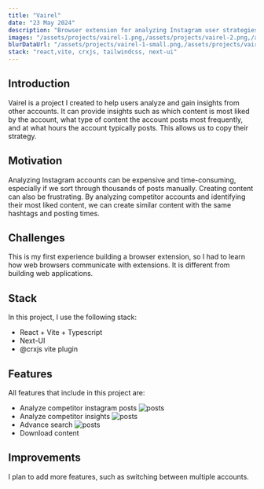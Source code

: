 ```yaml
---
title: "Vairel"
date: "23 May 2024"
description: "Browser extension for analyzing Instagram user strategies"
images: "/assets/projects/vairel-1.png,/assets/projects/vairel-2.png,/assets/projects/vairel-3.png"
blurDataUrl: "/assets/projects/vairel-1-small.png,/assets/projects/vairel-2-small.png,/assets/projects/vairel-3-small.png"
stack: "react,vite, crxjs, tailwindcss, next-ui"
---
```


## Introduction

Vairel is a project I created to help users analyze and gain insights from other accounts. It can provide insights such as which content is most liked by the account, what type of content the account posts most frequently, and at what hours the account typically posts. This allows us to copy their strategy.

## Motivation

Analyzing Instagram accounts can be expensive and time-consuming, especially if we sort through thousands of posts manually. Creating content can also be frustrating. By analyzing competitor accounts and identifying their most liked content, we can create similar content with the same hashtags and posting times.

## Challenges

This is my first experience building a browser extension, so I had to learn how web browsers communicate with extensions. It is different from building web applications.

## Stack

In this project, I use the following stack:

-   React + Vite + Typescript
-   Next-UI
-   @crxjs vite plugin

## Features

All features that include in this project are:

-   Analyze competitor instagram posts
    <Image
        blurSrc="/assets/projects/vairel-posts.gif"
        src="/assets/projects/vairel-posts.gif"
        alt="posts"
    />
-   Analyze competitor insights
    <Image
        blurSrc="/assets/projects/vairel-insights.gif"
        src="/assets/projects/vairel-insights.gif"
        alt="posts"
    />
-   Advance search
    <Image
        blurSrc="/assets/projects/vairel-search.gif"
        src="/assets/projects/vairel-search.gif"
        alt="posts"
    />
-   Download content

## Improvements

I plan to add more features, such as switching between multiple accounts.
